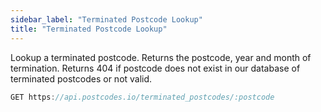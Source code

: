 ```yaml
---
sidebar_label: "Terminated Postcode Lookup"
title: "Terminated Postcode Lookup"
---
```


Lookup a terminated postcode. Returns the postcode, year and month of termination. Returns 404 if postcode does not exist in our database of terminated postcodes or not valid.

```javascript
GET https://api.postcodes.io/terminated_postcodes/:postcode
```

